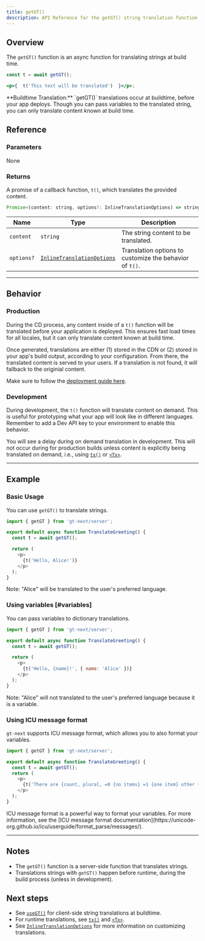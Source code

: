 ```yaml
---
title: getGT()
description: API Reference for the getGT() string translation function
---
```


## Overview

The `getGT()` function is an async function for translating strings at build time.

```jsx
const t = await getGT();

<p>{  t('This text will be translated')  }</p>;
```

<Callout>
**Buildtime Translation:**
`getGT()` translations occur at buildtime, before your app deploys.
Though you can pass variables to the translated string, you can only translate content known at build time.
</Callout>

## Reference
### Parameters
None

### Returns

A promise of a callback function, `t()`, which translates the provided content.

```jsx
Promise<(content: string, options?: InlineTranslationOptions) => string>
```

| Name                  | Type | Description                                                                 |
|-----------------------|--|-----------------------------------------------------------------------------|
| `content`             | `string` | The string content to be translated.                                     |
| `options?`            | [`InlineTranslationOptions`](/docs/next/api/types/InlineTranslationOptions) | Translation options to customize the behavior of `t()`. |

---

## Behavior


### Production
During the CD process, any content inside of a `t()` function will be translated before your application is deployed.
This ensures fast load times for all locales, but it can only translate content known at build time.

Once generated, translations are either (1) stored in the CDN or (2) stored in your app's build output, according to your configuration.
From there, the translated content is served to your users.
If a translation is not found, it will fallback to the originial content.

Make sure to follow the [deployment guide here](/docs/next/tutorials/quickdeploy).

### Development
During development, the `t()` function will translate content on demand.
This is useful for prototyping what your app will look like in different languages.
Remember to add a Dev API key to your environment to enable this behavior.

You will see a delay during on demand translation in development.
This will not occur during for production builds unless content is explicitly being translated on demand,
i.e., using [`tx()`](/docs/next/api/strings/tx) or [`<Tx>`](/docs/next/api/components/tx).

---


## Example

### Basic Usage
You can use `getGT()` to translate strings.

```javascript copy
import { getGT } from 'gt-next/server';

export default async function TranslateGreeting() {
  const t = await getGT();

  return (
    <p>
      {t('Hello, Alice!')}
    </p>
  );
}
```
Note: "Alice" will be translated to the user's preferred language.


### Using variables [#variables]
You can pass variables to dictionary translations.

```javascript copy
import { getGT } from 'gt-next/server';

export default async function TranslateGreeting() {
  const t = await getGT();

  return (
    <p>
      {t('Hello, {name}!', { name: 'Alice' })}
    </p>
  );
}
```
Note: "Alice" will not translated to the user's preferred language because it is a variable.

### Using ICU message format

`gt-next` supports ICU message format, which allows you to also format your variables.

```javascript copy
import { getGT } from 'gt-next/server';

export default async function TranslateGreeting() {
  const t = await getGT();
  return (
    <p>
      {t('There are {count, plural, =0 {no items} =1 {one item} other {{count} items}} in the cart', { count: 10 })}
    </p>
  );
}
```

<Callout>
  ICU message format is a powerful way to format your variables.
  For more information, see the [ICU message format documentation](https://unicode-org.github.io/icu/userguide/format_parse/messages/).
</Callout>

---

## Notes
 * The `getGT()` function is a server-side function that translates strings.
 * Translations strings with `getGT()` happen before runtime, during the build process (unless in development).

## Next steps
 * See [`useGT()`](/docs/next/api/strings/useGT) for client-side string translations at buildtime.
 * For runtime translations, see [`tx()`](/docs/next/api/strings/tx) and [`<Tx>`](/docs/next/api/components/tx).
 * See [`InlineTranslationOptions`](/docs/next/api/types/InlineTranslationOptions) for more information on customizing translations.